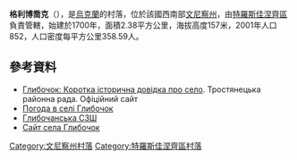 {{coord|48|32|12|N|29|23|53|E|scale:30000|display=title}}

'''格利博喬克'''（{{lang-uk|Глибочок}}），是[[烏克蘭|烏克蘭]]的村落，位於該國西南部[[文尼察州|文尼察州]]，由[[特羅斯佳涅齊區|特羅斯佳涅齊區]]負責管轄，始建於1700年，面積2.38平方公里，海拔高度157米，2001年人口852，人口密度每平方公里358.59人。

==參考資料==
* [https://web.archive.org/web/20160408001830/http://trost-rada.org.ua/index.php?m=content&d=view&cid=28 Глибочок: Коротка історична довідка про село]. Тростянецька районна рада. Офіційний сайт
* [http://weather.in.ua/ua/vinnickaja/5185 Погода в селі Глибочок] {{Wayback|url=http://weather.in.ua/ua/vinnickaja/5185 |date=20160305081113 }}
* [http://glubochokschool.at.ua Глибочанська СЗШ] {{Wayback|url=http://glubochokschool.at.ua/ |date=20190318051108 }}
* [https://web.archive.org/web/20140902061345/http://www.glubochok.org.ua/ Сайт села Глибочок]

[[Category:文尼察州村落|Category:文尼察州村落]]
[[Category:特羅斯佳涅齊區村落|Category:特羅斯佳涅齊區村落]]


{{Vinnytsia-geo-stub}}